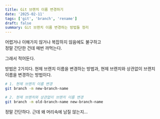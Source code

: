 ```yaml
---
title: Git 브랜치 이름 변경하기
date: '2025-02-11'
tags: ['git', 'branch', 'rename']
draft: false
summary: Git 브랜치 이름 변경하는 방법들 정리
---
```


어렵거나 이해가지 않거나 복잡하지 않음에도 불구하고  
정말 간단한 건데 매번 까먹는다.

그래서 적어둔다.

방법은 2가지다. 현제 브랜치 이름을 변경하는 방법과, 현제 브랜치와 상관없이 브랜치 이름을 변경하는 방법이다.

```bash
# 1. 현제 브랜치 이름 변경
git branch -m new-branch-name

# 2. 현제 브랜치와 상관없이 브랜치 이름 변경
git branch -m old-branch-name new-branch-name
```

정말 간단하다. 근데 왜 머리속에 남질 않는지...
